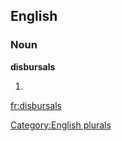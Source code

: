 
==English==

===Noun===
'''disbursals'''

# {{plural of|[[disbursal]]}}

[[Category:English plurals]]

[[fr:disbursals]]